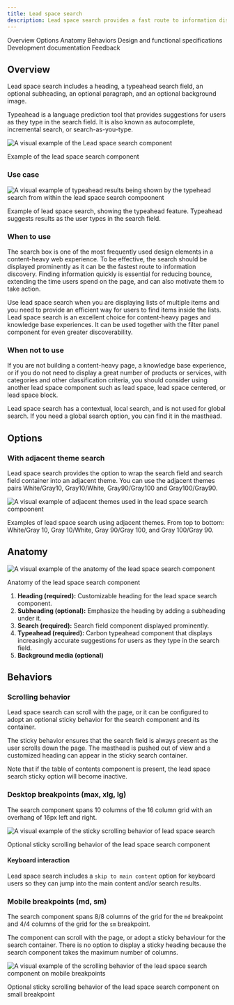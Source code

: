 ```yaml
---
title: Lead space search
description: Lead space search provides a fast route to information discovery by including a prominent search option in the lead space. As the search is always positioned at the top, it is discoverable by users the moment they land on the page.
---
```




<ComponentDescription name="Lead space search" type="layout" />


<AnchorLinks>
<AnchorLink>Overview</AnchorLink>
<AnchorLink>Options</AnchorLink>
<AnchorLink>Anatomy</AnchorLink>
<AnchorLink>Behaviors</AnchorLink>
<AnchorLink>Design and functional specifications</AnchorLink>
<AnchorLink>Development documentation</AnchorLink>
<AnchorLink>Feedback</AnchorLink>
</AnchorLinks>


## Overview

Lead space search includes a heading, a typeahead search field, an optional subheading, an optional paragraph, and an optional background image. 

Typeahead is a language prediction tool that provides suggestions for users as they type in the search field. It is also known as autocomplete, incremental search, or search-as-you-type.

![A visual example of the Lead space search component](../../images/component/lead-space-search/lead-space-search-default.jpg)

<Caption>Example of the lead space search component</Caption>


### Use case

![A visual example of typeahead results being shown by the typehead search from within the lead space search compoonent](../../images/component/lead-space-search/lead-space-search-usecase.jpg)

<Caption>Example of lead space search, showing the typeahead feature. Typeahead suggests results as the user types in the search field.</Caption>


### When to use
The search box is one of the most frequently used design elements in a content-heavy web experience. To be effective, the search should be displayed prominently as it can be the fastest route to information discovery. Finding information quickly is essential for reducing bounce, extending the time users spend on the page, and can also motivate them to take action. 

Use lead space search when you are displaying lists of multiple items and you need to provide an efficient way for users to find items inside the lists. Lead space search is an excellent choice for content-heavy pages and knowledge base experiences. It can be used together with the filter panel component for even greater discoverability.

### When not to use
If you are not building a content-heavy page, a knowledge base experience, or if you do not need to display a great number of products or services, with categories and other classification criteria, you should consider using another lead space component such as lead space, lead space centered, or lead space block. 

Lead space search has a contextual, local search, and is not used for global search. If you need a global search option, you can find it in the masthead.

## Options
### With adjacent theme search

Lead space search provides the option to wrap the search field and search field container into an adjacent theme. You can use the adjacent themes pairs White/Gray10, Gray10/White, Gray90/Gray100 and Gray100/Gray90.

![A visual example of adjacent themes used in the lead space search compoonent](../../images/component/lead-space-search/lead-space-search-variant-adjacent-themes.jpg)

<Caption>Examples of lead space search using adjacent themes. From top to bottom: White/Gray 10, Gray 10/White, Gray 90/Gray 100, and Gray 100/Gray 90.</Caption>


## Anatomy

![A visual example of the anatomy of the lead space search component](../../images/component/lead-space-search/lead-space-search-anatomy.jpg)

<Caption>Anatomy of the lead space search component</Caption>

  
1. **Heading (required):** Customizable heading for the lead space search component.
2. **Subheading (optional):** Emphasize the heading by adding a subheading under it.
3. **Search (required):** Search field component displayed prominently.
4. **Typeahead (required):** Carbon typeahead component that displays increasingly accurate suggestions for users as they type in the search field. 
5. **Background media (optional)**


## Behaviors

### Scrolling behavior
Lead space search can scroll with the page, or it can be configured to adopt an optional sticky behavior for the search component and its container. 

The sticky behavior ensures that the search field is always present as the user scrolls down the page. The masthead is pushed out of view and a customized heading can appear in the sticky search container. 

Note that if the table of contents component is present, the lead space search sticky option will become inactive.


### Desktop breakpoints (max, xlg, lg)

The search component spans 10 columns of the 16 column grid with an overhang of 16px left and right. 

![A visual example of the sticky scrolling behavior of lead space search](../../images/component/lead-space-search/lead-space-search--behaviour-desktop.gif)

<Caption>Optional sticky scrolling behavior of the lead space search component</Caption>

#### Keyboard interaction
Lead space search includes a `skip to main content` option for keyboard users so they can jump into the main content and/or search results.


### Mobile breakpoints (md, sm)

The search component spans 8/8 columns of the grid for the `md` breakpoint and 4/4 columns of the grid for the `sm` breakpoint. 

The component can scroll with the page, or adopt a sticky behaviour for the search container. There is no option to display a sticky heading because the search component takes the maximum number of columns.


<Row>

<Column colMd={4} colLg={8}>

![A visual example of the scrolling behavior of the lead space search component on mobile breakpoints](../../images/component/lead-space-search/lead-space-search--behaviour-mobile.gif)

<Caption>Optional sticky scrolling behavior of the lead space search component on small breakpoint</Caption>

</Column>

</Row>

<ComponentFooter name="Lead space search" type="layout" />
